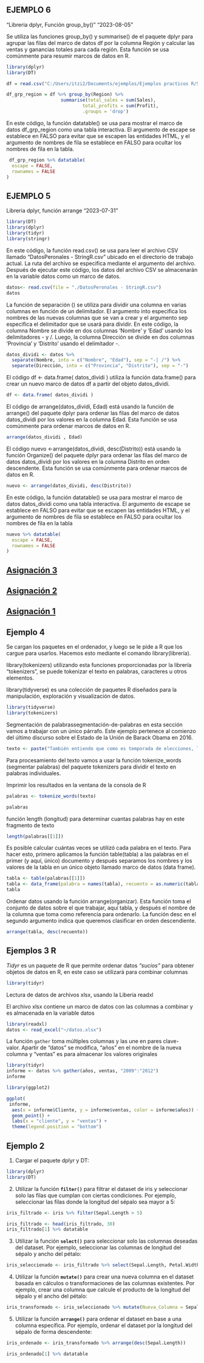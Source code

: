 
## EJEMPLO 6
"Libreria dplyr, Función group_by()"
 "2023-08-05"

Se utiliza las funciones group_by() y summarise() de el paquete dplyr para agrupar las filas del marco de datos df por la columna Región y calcular las ventas y ganancias totales para cada región. Esta función se usa comúnmente para resumir marcos de datos en R.

```r
library(dplyr)
library(DT)

df = read.csv("C:/Users/itzi2/Documents/ejemplos/Ejemplos practicos R/Sample_Superstore.csv")

df_grp_region = df %>% group_by(Region) %>%
					summarise(total_sales = sum(Sales),
							total_profits = sum(Profit),
							.groups = 'drop')


```

En este código, la función datatable() se usa para mostrar el marco de datos df_grp_region como una tabla interactiva. El argumento de escape se establece en FALSO para evitar que se escapen las entidades HTML, y el argumento de nombres de fila se establece en FALSO para ocultar los nombres de fila en la tabla.

```r
 df_grp_region %>% datatable(
  escape = FALSE, 
  rownames = FALSE
)
```




## EJEMPLO 5
Libreria dplyr, función arrange "2023-07-31"

```r
library(DT)
library(dplyr)
library(tidyr)
library(stringr)
```

En este código, la función read.csv() se usa para leer el archivo CSV llamado "DatosPeronales - StringR.csv" ubicado en el directorio de trabajo actual. La ruta del archivo se especifica mediante el argumento del archivo. Después de ejecutar este código, los datos del archivo CSV se almacenarán en la variable datos como un marco de datos.

```r
datos<- read.csv(file = "./DatosPeronales - StringR.csv")
datos
```

La función de separación () se utiliza para dividir una columna en varias columnas en función de un delimitador. El argumento into especifica los nombres de las nuevas columnas que se van a crear y el argumento sep especifica el delimitador que se usará para dividir. En este código, la columna Nombre se divide en dos columnas 'Nombre' y 'Edad' usando los delimitadores - y /. Luego, la columna Dirección se divide en dos columnas 'Provincia' y 'Distrito' usando el delimitador -.

```r
datos_dividi <- datos %>% 
  separate(Nombre, into = c("Nombre", "Edad"), sep = "-| /") %>%
  separate(Dirección, into = c("Provincia", "Distrito"), sep = "-") 
```

El código df \<- data.frame( datos_dividi ) utiliza la función data.frame() para crear un nuevo marco de datos df a partir del objeto datos_dividi.

```r
df <- data.frame( datos_dividi )
```

El código de arrange(datos_dividi, Edad) está usando la función de arrange() del paquete dplyr para ordenar las filas del marco de datos datos_dividi por los valores en la columna Edad. Esta función se usa comúnmente para ordenar marcos de datos en R.

```r
arrange(datos_dividi , Edad)
```

El código nuevo \<-arrange(datos_dividi, desc(Distrito)) está usando la función Organize() del paquete dplyr para ordenar las filas del marco de datos datos_dividi por los valores en la columna Distrito en orden descendente. Esta función se usa comúnmente para ordenar marcos de datos en R.

```r
nuevo <- arrange(datos_dividi, desc(Distrito))
```

En este código, la función datatable() se usa para mostrar el marco de datos datos_dividi como una tabla interactiva. El argumento de escape se establece en FALSO para evitar que se escapen las entidades HTML, y el argumento de nombres de fila se establece en FALSO para ocultar los nombres de fila en la tabla

```r
nuevo %>% datatable(
  escape = FALSE, 
  rownames = FALSE
)
```

## [Asignación 3](Dividir%20texto%20en%20Columna%20stringr.qmd)

## [Asignación 2](ejemplo%20de%20hiperlink.qmd)

## [Asignación 1](practica-de-asignacion-1.qmd)

## Ejemplo 4

Se cargan los paquetes en el ordenador, y luego se le pide a R que los cargue para usarlos. Hacemos esto mediante el comando library(librería).

library(tokenizers) utilizando esta funciones proporcionadas por la librería "tokenizers", se puede tokenizar el texto en palabras, caracteres u otros elementos.

library(tidyverse) es una colección de paquetes R diseñados para la manipulación, exploración y visualización de datos.

```r
library(tidyverse)
library(tokenizers)

```

Segmentación de palabrassegmentación-de-palabras en esta sección vamos a trabajar con un único párrafo. Este ejemplo pertenece al comienzo del último discurso sobre el Estado de la Unión de Barack Obama en 2016.

```r
texto <- paste("También entiendo que como es temporada de elecciones, las expectativas para lo que lograremos este año son bajas. Aún así, señor Presidente de la Cámara de Representantes, aprecio el enfoque constructivo que usted y los otros líderes adoptaron a finales del año pasado para aprobar un presupuesto, y hacer permanentes los recortes de impuestos para las familias trabajadoras. Así que espero que este año podamos trabajar juntos en prioridades bipartidistas como la reforma de la justicia penal y ayudar a la gente que está luchando contra la adicción a fármacos de prescripción. Tal vez podamos sorprender de nuevo a los cínicos.")
```

Para procesamiento del texto vamos a usar la función tokenize_words (segmentar palabras) del paquete tokenizers para dividir el texto en palabras individuales.

Imprimir los resultados en la ventana de la consola de R

```r
palabras <- tokenize_words(texto)

palabras
```

función length (longitud) para determinar cuantas palabras hay en este fragmento de texto

```r
length(palabras[[1]])
```

Es posible calcular cuántas veces se utilizó cada palabra en el texto. Para hacer esto, primero aplicamos la función table(tabla) a las palabras en el primer (y aquí, único) documento y después separamos los nombres y los valores de la tabla en un único objeto llamado marco de datos (data frame).

```r
tabla <- table(palabras[[1]])
tabla <- data_frame(palabra = names(tabla), recuento = as.numeric(tabla))
tabla
```

Ordenar datos usando la función arrange(organizar). Esta función toma el conjunto de datos sobre el que trabajar, aquí tabla, y después el nombre de la columna que toma como referencia para ordenarlo. La función desc en el segundo argumento indica que queremos clasificar en orden descendiente.

```r
arrange(tabla, desc(recuento))
```

## Ejemplos 3 R

*Tidyr* es un paquete de R que permite ordenar datos *"sucios"* para obtener objetos de datos en R, en este caso se utilizará para combinar columnas

```r
library(tidyr)
```

Lectura de datos de archivos xlsx, usando la Liberia readxl

El archivo xlsx contiene un marco de datos con las columnas a combinar y es almacenada en la variable datos

```r
library(readxl)
datos <- read_excel("~/datos.xlsx")

```

La función `gather` toma múltiples columnas y las une en pares clave-valor. Apartir de "datos" se modifica, "años" en el nombre de la nueva columna y "ventas" es para almacenar los valores originales

```r
library(tidyr)
informe <- datos %>% gather(años, ventas, "2009":"2012") 
informe
```

```r

library(ggplot2)

```

```r
ggplot(
 informe,
  aes(x = informe$Cliente, y = informe$ventas, color = informe$años)) + 
  geom_point() +
  labs(x = "cliente", y = "ventas") +
  theme(legend.position = "bottom")
```

## Ejemplo 2

1.  Cargar el paquete dplyr y DT:

```r
library(dplyr)
library(DT)
```

2.  Utilizar la función **`filter()`** para filtrar el dataset de iris y seleccionar solo las filas que cumplan con ciertas condiciones. Por ejemplo, seleccionar las filas donde la longitud del sépalo sea mayor a 5:

```r
iris_filtrado <- iris %>% filter(Sepal.Length > 5)
```

```r
iris_filtrado <- head(iris_filtrado, 30)
iris_filtrado[1] %>% datatable
```

3.  Utilizar la función **`select()`** para seleccionar solo las columnas deseadas del dataset. Por ejemplo, seleccionar las columnas de longitud del sépalo y ancho del pétalo:

```r
iris_seleccionado <- iris_filtrado %>% select(Sepal.Length, Petal.Width)
```

4.  Utilizar la función **`mutate()`** para crear una nueva columna en el dataset basada en cálculos o transformaciones de las columnas existentes. Por ejemplo, crear una columna que calcule el producto de la longitud del sépalo y el ancho del pétalo:

```r
iris_transformado <- iris_seleccionado %>% mutate(Nueva_Columna = Sepal.Length * Petal.Width)
```

5.  Utilizar la función **`arrange()`** para ordenar el dataset en base a una columna específica. Por ejemplo, ordenar el dataset por la longitud del sépalo de forma descendente:

```r
iris_ordenado <- iris_transformado %>% arrange(desc(Sepal.Length))
```

```r
iris_ordenado[1] %>% datatable
```
